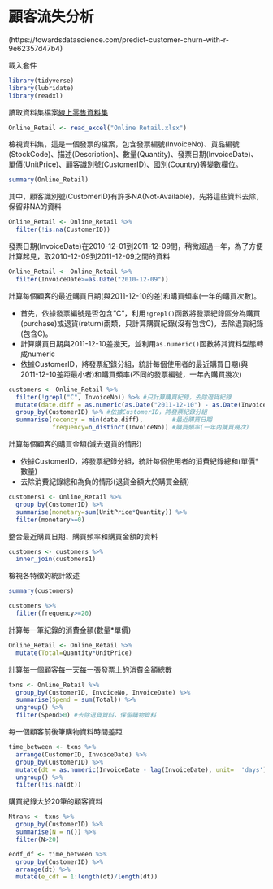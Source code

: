 # 顧客流失分析 {#customer-churn-analysis}

(https://towardsdatascience.com/predict-customer-churn-with-r-9e62357d47b4)

載入套件
```r
library(tidyverse)
library(lubridate)
library(readxl)
```

讀取資料集檔案[線上零售資料集](https://archive.ics.uci.edu/ml/datasets/Online+Retail)
```r
Online_Retail <- read_excel("Online Retail.xlsx")
```

檢視資料集，這是一個發票的檔案，包含發票編號(InvoiceNo)、貨品編號(StockCode)、描述(Description)、數量(Quantity)、發票日期(InvoiceDate)、單價(UnitPrice)、顧客識別號(CustomerID)、國別(Country)等變數欄位。
```r
summary(Online_Retail)
```

其中，顧客識別號(CustomerID)有許多NA(Not-Available)，先將這些資料去除，保留非NA的資料
```r
Online_Retail <- Online_Retail %>%
  filter(!is.na(CustomerID))
```

發票日期(InvoiceDate)在2010-12-01到2011-12-09間，稍微超過一年，為了方便計算起見，取2010-12-09到2011-12-09之間的資料
```r
Online_Retail <- Online_Retail %>%
  filter(InvoiceDate>=as.Date("2010-12-09"))
```

計算每個顧客的最近購買日期(與2011-12-10的差)和購買頻率(一年的購買次數)。

- 首先，依據發票編號是否包含"C"，利用`!grepl()`函數將發票紀錄區分為購買(purchase)或退貨(return)兩類，只計算購買紀錄(沒有包含C)，去除退貨紀錄(包含C)。
- 計算購買日期與2011-12-10差幾天，並利用`as.numeric()`函數將其資料型態轉成numeric
- 依據CustomerID，將發票紀錄分組，統計每個使用者的最近購買日期(與2011-12-10差距最小者)和購買頻率(不同的發票編號，一年內購買幾次)
```r
customers <- Online_Retail %>%
  filter(!grepl("C", InvoiceNo)) %>% #只計算購買紀錄，去除退貨紀錄
  mutate(date.diff = as.numeric(as.Date("2011-12-10") - as.Date(InvoiceDate))) %>% #計算購買日期與2011-12-10差幾天
  group_by(CustomerID) %>% #依據CustomerID，將發票紀錄分組
  summarise(recency = min(date.diff),        #最近購買日期
            frequency=n_distinct(InvoiceNo)) #購買頻率(一年內購買幾次)
```

計算每個顧客的購買金額(減去退貨的情形)

- 依據CustomerID，將發票紀錄分組，統計每個使用者的消費紀錄總和(單價*數量)
- 去除消費紀錄總和為負的情形(退貨金額大於購買金額)
```r
customers1 <- Online_Retail %>%
  group_by(CustomerID) %>%
  summarise(monetary=sum(UnitPrice*Quantity)) %>%
  filter(monetary>=0)
```

整合最近購買日期、購買頻率和購買金額的資料
```r
customers <- customers %>%
  inner_join(customers1)
```

檢視各特徵的統計敘述
```r
summary(customers)
```

```r
customers %>%
  filter(frequency>=20)
```

計算每一筆紀錄的消費金額(數量*單價)
```r
Online_Retail <- Online_Retail %>%
  mutate(Total=Quantity*UnitPrice)
```

計算每一個顧客每一天每一張發票上的消費金額總數
```r
txns <- Online_Retail %>% 
  group_by(CustomerID, InvoiceNo, InvoiceDate) %>% 
  summarise(Spend = sum(Total)) %>%
  ungroup() %>% 
  filter(Spend>0) #去除退貨資料，保留購物資料
```

每一個顧客前後筆購物資料時間差距
```r
time_between <- txns %>% 
  arrange(CustomerID, InvoiceDate) %>% 
  group_by(CustomerID) %>% 
  mutate(dt = as.numeric(InvoiceDate - lag(InvoiceDate), unit=  'days')) %>% 
  ungroup() %>% 
  filter(!is.na(dt))
```

購買紀錄大於20筆的顧客資料
```r
Ntrans <- txns %>% 
  group_by(CustomerID) %>% 
  summarise(N = n()) %>%
  filter(N>20)
```

```r
ecdf_df <- time_between %>%
  group_by(CustomerID) %>%
  arrange(dt) %>%
  mutate(e_cdf = 1:length(dt)/length(dt))
```

